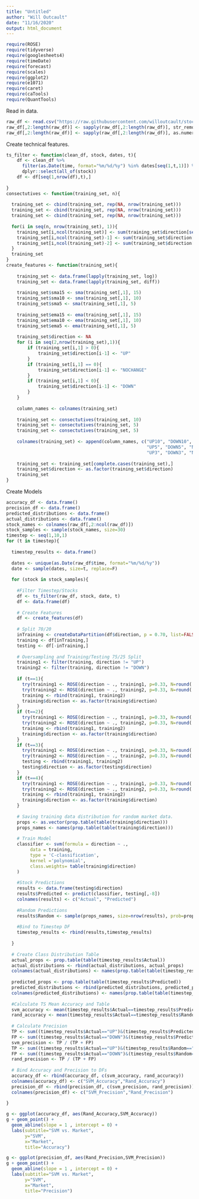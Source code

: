 ---
title: "Untitled"
author: "Will Outcault"
date: "11/16/2020"
output: html_document
---

```{r}
require(ROSE)
require(tidyverse)
require(googlesheets4)
require(timeDate)
require(forecast)
require(scales)
require(ggplot2)
require(e1071)
require(caret)
require(caTools) 
require(QuantTools)
```
Read in data.
```{r}
raw_df <- read.csv("https://raw.githubusercontent.com/willoutcault/stock_preprocessing/master/stock_data.csv", T, ",")
raw_df[,2:length(raw_df)] <- sapply(raw_df[,2:length(raw_df)], str_remove_all, ",")
raw_df[,2:length(raw_df)] <- sapply(raw_df[,2:length(raw_df)], as.numeric)
```

Create technical features.
```{r}
ts_filter <- function(clean_df, stock, dates, t){
    df <- clean_df %>% 
      filter(as.Date(time, format="%m/%d/%y") %in% dates[seq(1,t,1)]) %>% 
      dplyr::select(all_of(stock))
    df <- df[seq(1,nrow(df),t),]
    
}
consectutives <- function(training_set, n){
  
  training_set <- cbind(training_set, rep(NA, nrow(training_set)))
  training_set <- cbind(training_set, rep(NA, nrow(training_set)))
  training_set <- cbind(training_set, rep(NA, nrow(training_set)))
  
  for(i in seq(n, nrow(training_set), 1)){
    training_set[i,ncol(training_set)] <- sum(training_set$direction[seq(i-n,i-1, 1)]=="UP")
    training_set[i,ncol(training_set)-1] <- sum(training_set$direction[seq(i-n,i-1, 1)]=="DOWN")
    training_set[i,ncol(training_set)-2] <- sum(training_set$direction[seq(i-n,i-1, 1)]=="NOCHANGE")
  }
  training_set
}
create_features <- function(training_set){
    
    training_set <- data.frame(lapply(training_set, log))
    training_set <- data.frame(lapply(training_set, diff))
    
    training_set$sma15 <- sma(training_set[,1], 15)
    training_set$sma10 <- sma(training_set[,1], 10)
    training_set$sma5 <- sma(training_set[,1], 5)
    
    training_set$ema15 <- ema(training_set[,1], 15)
    training_set$ema10 <- ema(training_set[,1], 10)
    training_set$ema5 <- ema(training_set[,1], 5)
    
    training_set$direction <- NA
    for (i in seq(2,nrow(training_set),1)){
        if (training_set[i,1] > 0){
            training_set$direction[i-1] <- "UP"
        }
        if (training_set[i,1] == 0){
            training_set$direction[i-1] <- "NOCHANGE"
        }
        if (training_set[i,1] < 0){
            training_set$direction[i-1] <- "DOWN"
        }
    }
    
    column_names <- colnames(training_set)
    
    training_set <- consectutives(training_set, 10)
    training_set <- consectutives(training_set, 5)
    training_set <- consectutives(training_set, 5)
    
    colnames(training_set) <- append(column_names, c("UP10", "DOWN10", "NOCHANGE10",
                                                     "UP5", "DOWN5", "NOCHANGE5",
                                                     "UP3", "DOWN3", "NOCHANGE3"))
    
    training_set <- training_set[complete.cases(training_set),]
    training_set$direction <- as.factor(training_set$direction)
    training_set
}
```

Create Models
```{r warning=F}
accuracy_df <- data.frame()
precision_df <- data.frame()
predicted_distributions <- data.frame()
actual_distributions <- data.frame()
stock_names <- colnames(raw_df[,2:ncol(raw_df)])
stock_samples <- sample(stock_names, size=30)
timestep <- seq(1,10,1)
for (t in timestep){
  
  timestep_results <- data.frame()
  
  dates <- unique(as.Date(raw_df$time, format="%m/%d/%y"))
  date <- sample(dates, size=t, replace=F)
  
  for (stock in stock_samples){
    
    #Filter Timestep/Stocks
    df <- ts_filter(raw_df, stock, date, t)
    df <- data.frame(df)
    
    # Create Features
    df <- create_features(df)
    
    # Split 70/20
    inTraining <- createDataPartition(df$direction, p = 0.70, list=FALSE)
    training <- df[inTraining,]
    testing <- df[-inTraining,]
    
    # Oversampling and Training/Testing 75/25 Split
    training1 <- filter(training, direction != "UP")
    training2 <- filter(training, direction != "DOWN")
    
    if (t==1){
      try(training1 <- ROSE(direction ~ ., training1, p=0.33, N=round(.5*nrow(training), 0))$data)
      try(training2 <- ROSE(direction ~ ., training2, p=0.33, N=round(.5*nrow(training), 0))$data)
      training <- rbind(training1, training2)
      training$direction <- as.factor(training$direction)
    }
    if (t==2){
      try(training1 <- ROSE(direction ~ ., training1, p=0.33, N=round(.5*nrow(training), 0))$data)
      try(training2 <- ROSE(direction ~ ., training2, p=0.33, N=round(.5*nrow(training), 0))$data)
      training <- rbind(training1, training2)
      training$direction <- as.factor(training$direction)
    }
    if (t==3){
      try(training1 <- ROSE(direction ~ ., training1, p=0.33, N=round(.5*nrow(training), 0))$data)
      try(training2 <- ROSE(direction ~ ., training2, p=0.33, N=round(.5*nrow(training), 0))$data)
      testing <- rbind(training1, training2)
      testing$direction <- as.factor(testing$direction)
    }
    if (t==4){
      try(training1 <- ROSE(direction ~ ., training1, p=0.33, N=round(.5*nrow(training), 0))$data)
      try(training2 <- ROSE(direction ~ ., training2, p=0.33, N=round(.5*nrow(training), 0))$data)
      training <- rbind(training1, training2)
      training$direction <- as.factor(training$direction)
    }
    
    # Saving training data distribution for random market data.
    props <- as.vector(prop.table(table(training$direction)))
    props_names <- names(prop.table(table(training$direction)))
    
    # Train Model
    classifier <- svm(formula = direction ~ ., 
         data = training, 
         type = 'C-classification',
         kernel ='polynomial',
         class.weights= table(training$direction)
    )
    
    #Stock Predictions
    results <- data.frame(testing$direction)
    results$Predicted <- predict(classifier, testing[,-8])
    colnames(results) <- c("Actual", "Predicted")
    
    #Random Predictions
    results$Random <- sample(props_names, size=nrow(results), prob=props, replace=T)
    
    #Bind to Timestep DF
    timestep_results <- rbind(results,timestep_results)
    
  }
  
  # Create Class Distribution Table
  actual_props <- prop.table(table(timestep_results$Actual))
  actual_distributions <- rbind(actual_distributions, actual_props)
  colnames(actual_distributions) <- names(prop.table(table(timestep_results$Actual)))
  
  predicted_props <- prop.table(table(timestep_results$Predicted))
  predicted_distributions <- rbind(predicted_distributions, predicted_props)
  colnames(predicted_distributions) <- names(prop.table(table(timestep_results$Predicted)))
  
  #Calculate TS Mean Accuracy and Table
  svm_accuracy <- mean(timestep_results$Actual==timestep_results$Predicted, na.rm=T)
  rand_accuracy <- mean(timestep_results$Actual==timestep_results$Random, na.rm=T)
  
  # Calculate Precision
  TP <- sum((timestep_results$Actual=="UP")&(timestep_results$Predicted=="UP"))
  FP <- sum((timestep_results$Actual=="DOWN")&(timestep_results$Predicted=="UP"))
  svm_precision <- TP / (TP + FP)
  TP <- sum((timestep_results$Actual=="UP")&(timestep_results$Random=="UP"))
  FP <- sum((timestep_results$Actual=="DOWN")&(timestep_results$Random=="UP"))
  rand_precision <- TP / (TP + FP)
  
  # Bind Accuracy and Precision to DFs
  accuracy_df <- rbind(accuracy_df, c(svm_accuracy, rand_accuracy))
  colnames(accuracy_df) <- c("SVM_Accuracy","Rand_Accuracy")
  precision_df <- rbind(precision_df, c(svm_precision, rand_precision))
  colnames(precision_df) <- c("SVM_Precision","Rand_Precision")
  
}
```


```{r}
g <- ggplot(accuracy_df, aes(Rand_Accuracy,SVM_Accuracy))
g + geom_point() +
  geom_abline(slope = 1 , intercept = 0) +
  labs(subtitle="SVM vs. Market",
       y="SVM", 
       x="Market",
       title="Accuracy")
```

```{r}
g <- ggplot(precision_df, aes(Rand_Precision,SVM_Precision))
g + geom_point() +
  geom_abline(slope = 1 , intercept = 0) +
  labs(subtitle="SVM vs. Market",
       y="SVM", 
       x="Market",
       title="Precision")
```
